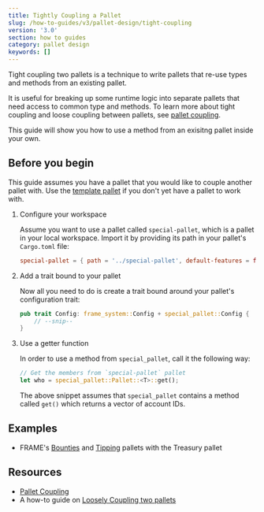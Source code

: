 ```yaml
---
title: Tightly Coupling a Pallet
slug: /how-to-guides/v3/pallet-design/tight-coupling
version: '3.0'
section: how to guides
category: pallet design
keywords: []
---
```


Tight coupling two pallets is a technique to write pallets that re-use types and methods from an existing pallet.

It is useful for breaking up some runtime logic into separate pallets that need access to common type and methods.
To learn more about tight coupling and loose coupling between pallets, see [pallet coupling](/v3/runtime/pallet-coupling).

This guide will show you how to use a method from an exisitng pallet inside your own.

## Before you begin

This guide assumes you have a pallet that you would like to couple another pallet with.
Use the [template pallet](https://github.com/substrate-developer-hub/substrate-node-template/blob/main/pallets/template/src/lib.rs) if you don't yet have a pallet to work with.

1. Configure your workspace

   Assume you want to use a pallet called `special-pallet`, which is a pallet in your local workspace.
   Import it by providing its path in your pallet's `Cargo.toml` file:

   ```toml
   special-pallet = { path = '../special-pallet', default-features = false }
   ```

1. Add a trait bound to your pallet

   Now all you need to do is create a trait bound around your pallet's configuration trait:

   ```rust
   pub trait Config: frame_system::Config + special_pallet::Config {
       // --snip--
   }
   ```

1. Use a getter function

   In order to use a method from `special_pallet`, call it the following way:

   ```rust
   // Get the members from `special-pallet` pallet
   let who = special_pallet::Pallet::<T>::get();
   ```

   The above snippet assumes that `special_pallet` contains a method called `get()` which returns a vector of account IDs.

## Examples

- FRAME's [Bounties](https://github.com/paritytech/substrate/tree/master/frame/bounties)
  and [Tipping](https://github.com/paritytech/substrate/tree/master/frame/tips) pallets with the Treasury pallet

## Resources

- [Pallet Coupling](/v3/runtime/pallet-coupling)
- A how-to guide on [Loosely Coupling two pallets](../loose-coupling)
